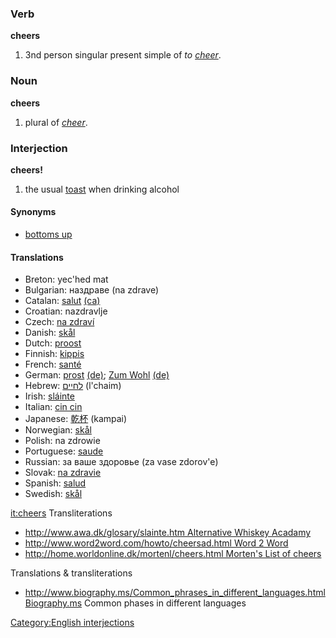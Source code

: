 ===Verb===
'''cheers'''

# 3nd person singular present simple of ''to [[cheer]]''.

===Noun===
'''cheers'''

# plural of ''[[cheer]]''.

===Interjection===
'''cheers!'''

# the usual [[toast]] when drinking alcohol

====Synonyms====
*[[bottoms up]]

====Translations====
*Breton: yec'hed mat
*Bulgarian: наздраве (na zdrave)
*Catalan: [[salut]] [[:ca:salut|(ca)]]
*Croatian: nazdravlje
*Czech: [[na zdraví]]
*Danish: [[skål]]
*Dutch: [[proost]]
*Finnish: [[kippis]]
*French: [[santé]]
*German: [[prost]] [[:de:prost|(de)]]; [[Zum Wohl]] [[:de:Zum Wohl|(de)]]
*Hebrew: [[לחיים]] (l'chaim)
*Irish: [[sláinte]]
*Italian: [[cin cin]]
*Japanese: [[乾杯]] (kampai)
*Norwegian: [[skål]]
*Polish: na zdrowie
*Portuguese: [[saude]]<!-- not sure about the spelling -->
*Russian: за ваше здоровье (za vase zdorov'e)
*Slovak: [[na zdravie]]
*Spanish: [[salud]]
*Swedish: [[skål]]

[[it:cheers]]
[[Category:English interjections]]
Transliterations
*[[http://www.awa.dk/glosary/slainte.htm Alternative Whiskey Acadamy]]
*[[http://www.word2word.com/howto/cheersad.html Word 2 Word]]
*[[http://home.worldonline.dk/mortenl/cheers.html  Morten's List of cheers]]
Translations & transliterations
*[[http://www.biography.ms/Common_phrases_in_different_languages.html Biography.ms]] Common phases in different languages